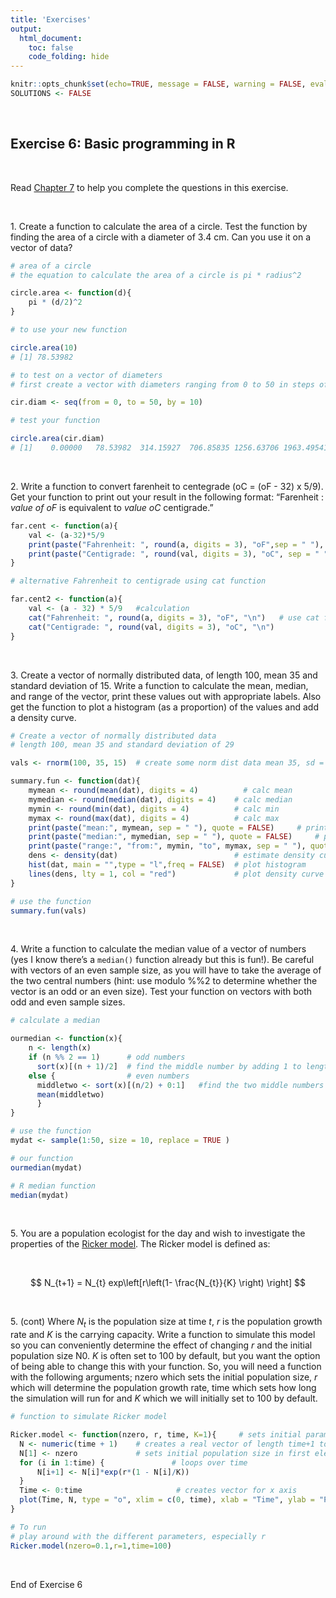 ```yaml
---
title: 'Exercises'
output: 
  html_document:
    toc: false
    code_folding: hide
---
```


```r
knitr::opts_chunk$set(echo=TRUE, message = FALSE, warning = FALSE, eval = FALSE, cache = FALSE)
SOLUTIONS <- FALSE
```

\  

## Exercise 6: Basic programming in R

\  

Read [Chapter 7](https://intro2r.com/prog_r.html) to help you complete the questions in this exercise.

\  

1\. Create a function to calculate the area of a circle. Test the function by finding the area of a circle with a diameter of 3.4 cm. Can you use it on a vector of data?

```r

# area of a circle
# the equation to calculate the area of a circle is pi * radius^2

circle.area <- function(d){ 
	pi * (d/2)^2
}

# to use your new function

circle.area(10)
# [1] 78.53982

# to test on a vector of diameters
# first create a vector with diameters ranging from 0 to 50 in steps of 10

cir.diam <- seq(from = 0, to = 50, by = 10)

# test your function

circle.area(cir.diam)
# [1]    0.00000   78.53982  314.15927  706.85835 1256.63706 1963.49541
```

\  

2\. Write a function to convert farenheit to centegrade (oC = (oF - 32) x 5/9). Get your function to print out your result in the following format: "Farenheit : *value of oF* is equivalent to *value oC* centigrade."

```r

far.cent <- function(a){
	val <- (a-32)*5/9
	print(paste("Fahrenheit: ", round(a, digits = 3), "oF",sep = " "), quote = FALSE)# round 3dp
	print(paste("Centigrade: ", round(val, digits = 3), "oC", sep = " "), quote = FALSE)# round 3dp
}

# alternative Fahrenheit to centigrade using cat function

far.cent2 <- function(a){
	val <- (a - 32) * 5/9	#calculation
	cat("Fahrenheit: ", round(a, digits = 3), "oF", "\n")   # use cat function
	cat("Centigrade: ", round(val, digits = 3), "oC", "\n")   
}
```

\  

3\. Create a vector of normally distributed data, of length 100, mean 35 and standard deviation of 15. Write a function to calculate the mean, median, and range of the vector, print these values out with appropriate labels. Also get the function to plot a histogram (as a proportion) of the values and add a density curve.

```r

# Create a vector of normally distributed data
# length 100, mean 35 and standard deviation of 29

vals <- rnorm(100, 35, 15)	# create some norm dist data mean 35, sd = 15

summary.fun <- function(dat){
	mymean <- round(mean(dat), digits = 4)      	# calc mean
	mymedian <- round(median(dat), digits = 4)    # calc median
	mymin <- round(min(dat), digits = 4)          # calc min
	mymax <- round(max(dat), digits = 4)          # calc max
	print(paste("mean:", mymean, sep = " "), quote = FALSE)     # print mean
	print(paste("median:", mymedian, sep = " "), quote = FALSE)     # print median
	print(paste("range:", "from:", mymin, "to", mymax, sep = " "), quote = FALSE) 
	dens <- density(dat)                          # estimate density curve
	hist(dat, main = "",type = "l",freq = FALSE)  # plot histogram
	lines(dens, lty = 1, col = "red")             # plot density curve
}

# use the function
summary.fun(vals)
```

\  

4\. Write a function to calculate the median value of a vector of numbers (yes I know there's a ```median()``` function already but this is fun!). Be careful with vectors of an even sample size, as you will have to take the average of the two central numbers (hint: use modulo  %%2 to determine whether the vector is an odd or an even size). Test your function on vectors with both odd and even sample sizes. 

```r

# calculate a median

ourmedian <- function(x){
	n <- length(x)
	if (n %% 2 == 1)      # odd numbers
	  sort(x)[(n + 1)/2]  # find the middle number by adding 1 to length and div 2
	else {                # even numbers
	  middletwo <- sort(x)[(n/2) + 0:1]   #find the two middle numbers
	  mean(middletwo)
	  }
}

# use the function
mydat <- sample(1:50, size = 10, replace = TRUE )

# our function
ourmedian(mydat)

# R median function
median(mydat)
```

\  

5\. You are a population ecologist for the day and wish to investigate the properties of the [Ricker model](https://en.wikipedia.org/wiki/Ricker_model). The Ricker model is defined as:

\  


$$ N_{t+1} = N_{t} exp\left[r\left(1- \frac{N_{t}}{K} \right) \right] $$

\  

5\. (cont) Where *N~t~* is the population size at time *t*, *r* is the population growth rate and *K* is the carrying capacity. Write a function to simulate this model so you can conveniently determine the effect of changing *r* and the initial population size N0. *K* is often set to 100 by default, but you want the option of being able to change this with your function. So, you will need a function with the following arguments; nzero which sets the initial population size, *r* which will determine the population growth rate, time which sets how long the simulation will run for and *K* which we will initially set to 100 by default.

```r

# function to simulate Ricker model

Ricker.model <- function(nzero, r, time, K=1){     # sets initial parameters
  N <- numeric(time + 1)    # creates a real vector of length time+1 to store values of Nt+1
  N[1] <- nzero             # sets initial population size in first element of N
  for (i in 1:time) {				# loops over time
      N[i+1] <- N[i]*exp(r*(1 - N[i]/K))    
  }
  Time <- 0:time   					 # creates vector for x axis
  plot(Time, N, type = "o", xlim = c(0, time), xlab = "Time", ylab = "Population size (N)", main = paste("r =", r, sep=" "))   # plots     output
}

# To run
# play around with the different parameters, especially r
Ricker.model(nzero=0.1,r=1,time=100)
```

\  

End of Exercise 6
